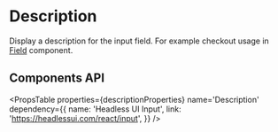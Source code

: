 
# Description

Display a description for the input field. For example checkout usage in [Field](field) component.

## Components API

<PropsTable
  properties={descriptionProperties}
  name='Description'
  dependency={{
    name: 'Headless UI Input',
    link: 'https://headlessui.com/react/input',
  }}
/>
